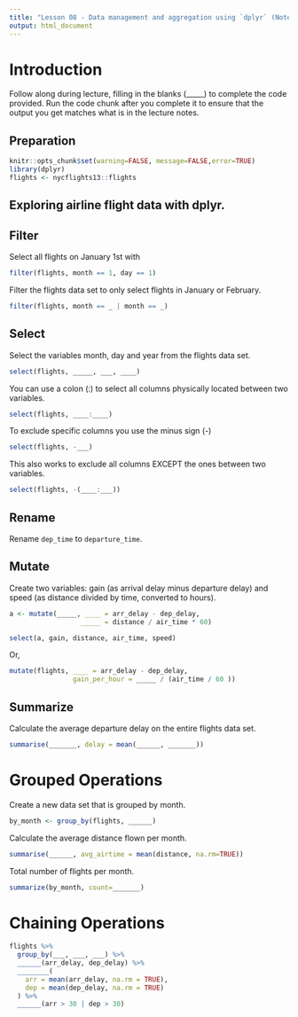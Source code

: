 ```yaml
---
title: "Lesson 08 - Data management and aggregation using `dplyr` (Notes)"
output: html_document
---
```



# Introduction 

Follow along during lecture, filling in the blanks (_____) to complete the code provided. Run the code chunk after you complete it to ensure that the output you get matches what is in the lecture notes. 


## Preparation

```r
knitr::opts_chunk$set(warning=FALSE, message=FALSE,error=TRUE) 
library(dplyr)
flights <- nycflights13::flights
```

## Exploring airline flight data with dplyr. 

## Filter

Select all flights on January 1st with 
```r
filter(flights, month == 1, day == 1)
```

Filter the flights data set to only select flights in January or February.
```r
filter(flights, month == _ | month == _)
```

## Select
Select the variables month, day and year from the flights data set. 

```r
select(flights, _____, ___, ____)
```

You can use a colon (:) to select all columns physically located between two variables. 
```r
select(flights, ____:____)
```

To exclude specific columns you use the minus sign (-)
```r
select(flights, -___)
```

This also works to exclude all columns EXCEPT the ones between two variables. 
```r
select(flights, -(____:___))
```

## Rename
Rename `dep_time` to `departure_time`. 


## Mutate

Create two variables: gain (as arrival delay minus departure delay) and speed (as distance divided by time, converted to hours). 
```r
a <- mutate(_____, ____ = arr_delay - dep_delay, 
                  _____ = distance / air_time * 60)

select(a, gain, distance, air_time, speed)
```

Or, 
```r
mutate(flights, ____ = arr_delay - dep_delay, 
                gain_per_hour = _____ / (air_time / 60 ))
```  


## Summarize
Calculate the average departure delay on the entire flights data set. 
```r
summarise(_______, delay = mean(______, _______))
```



# Grouped Operations
Create a new data set that is grouped by month. 

```r
by_month <- group_by(flights, ______)
```


Calculate the average distance flown per month. 
```r
summarise(______, avg_airtime = mean(distance, na.rm=TRUE))
```

Total number of flights per month. 
```r
summarize(by_month, count=_______)
``` 

# Chaining Operations

```r
flights %>%
  group_by(___, ___, ___) %>%
  ______(arr_delay, dep_delay) %>%
  ________(
    arr = mean(arr_delay, na.rm = TRUE),
    dep = mean(dep_delay, na.rm = TRUE)
  ) %>%
  ______(arr > 30 | dep > 30)
```
